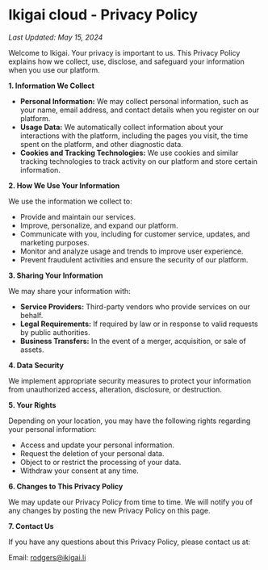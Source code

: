 # Ikigai cloud - Privacy Policy

*Last Updated: May 15, 2024*

Welcome to Ikigai. Your privacy is important to us. This Privacy Policy explains how we collect, use, disclose, and safeguard your information when you use our platform.

**1. Information We Collect**

- **Personal Information:** We may collect personal information, such as your name, email address, and contact details when you register on our platform.
- **Usage Data:** We automatically collect information about your interactions with the platform, including the pages you visit, the time spent on the platform, and other diagnostic data.
- **Cookies and Tracking Technologies:** We use cookies and similar tracking technologies to track activity on our platform and store certain information.

**2. How We Use Your Information**

We use the information we collect to:

- Provide and maintain our services.
- Improve, personalize, and expand our platform.
- Communicate with you, including for customer service, updates, and marketing purposes.
- Monitor and analyze usage and trends to improve user experience.
- Prevent fraudulent activities and ensure the security of our platform.

**3. Sharing Your Information**

We may share your information with:

- **Service Providers:** Third-party vendors who provide services on our behalf.
- **Legal Requirements:** If required by law or in response to valid requests by public authorities.
- **Business Transfers:** In the event of a merger, acquisition, or sale of assets.

**4. Data Security**

We implement appropriate security measures to protect your information from unauthorized access, alteration, disclosure, or destruction.

**5. Your Rights**

Depending on your location, you may have the following rights regarding your personal information:

- Access and update your personal information.
- Request the deletion of your personal data.
- Object to or restrict the processing of your data.
- Withdraw your consent at any time.

**6. Changes to This Privacy Policy**

We may update our Privacy Policy from time to time. We will notify you of any changes by posting the new Privacy Policy on this page.

**7. Contact Us**

If you have any questions about this Privacy Policy, please contact us at:

Email: rodgers@ikigai.li
